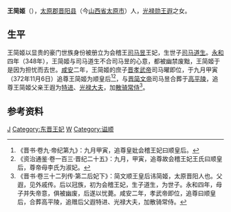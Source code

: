 '''王简姬'''（{{Bd|？||？|}}），[[太原郡|太原郡]][[晋阳县_(秦国)|晋阳县]]（今[[山西省|山西省]][[太原市|太原市]]）人，[[光禄勋|光禄勋]][[王遐_(东晋)|王遐]]之女。

==生平==
王简姬以显贵的豪门世族身份被册立为会稽王[[司马昱|司马昱]]王妃，生世子[[司马道生|司马道生]]。[[永和_(东晋)|永和]]四年（348年），王简姬与司马道生不合司马昱的心意，都被幽禁废黜，王简姬于是因为担忧而去世。[[咸安_(年号)|咸安]]二年，王简姬的庶子[[晋孝武帝|晋孝武帝]]司马曜即位，于九月甲寅（372年11月6日）追尊王简姬为顺皇后<ref>《晋书·卷九·帝纪第九》：九月甲寅，追尊皇妣会稽王妃曰顺皇后。</ref><ref>《资治通鉴·卷一百三·晋纪二十五》：九月，甲寅，追尊故会稽王妃王氏曰顺皇后，尊帝母李氏为淑妃。</ref>，与[[晋简文帝|晋简文帝]]司马昱合葬于[[高平陵|高平陵]]，追尊王简姬父亲王遐为[[特进|特进]]、[[光禄大夫|光禄大夫]]，加[[散骑常侍|散骑常侍]]<ref>《晋书·卷三十二列传·第二后妃下》：简文顺王皇后讳简姬，太原晋阳人也。父遐，见外戚传。后以冠族，初为会稽王妃，生子道生，为世子。永和四年，母子并失帝意，俱被幽废，后遂以忧薨。咸安二年，孝武帝即位，追尊曰顺皇后，合葬高平陵，追赠后父遐特进、光禄大夫，加散骑常侍。</ref>。

==参考资料==
{{reflist}}

{{晋朝皇后}}

[[Category:太原王氏|J]]
[[Category:东晋王妃|Category:东晋王妃]]
[[Category:晋朝追封皇后|W]]
[[Category:谥顺|Category:谥顺]]